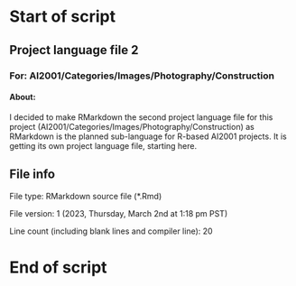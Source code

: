 # Start of script

## Project language file 2

### For: AI2001/Categories/Images/Photography/Construction

#### About:

I decided to make RMarkdown the second project language file for this project (AI2001/Categories/Images/Photography/Construction) as RMarkdown is the planned sub-language for R-based AI2001 projects. It is getting its own project language file, starting here.

## File info

File type: RMarkdown source file (*.Rmd)

File version: 1 (2023, Thursday, March 2nd at 1:18 pm PST)

Line count (including blank lines and compiler line): 20

# End of script
